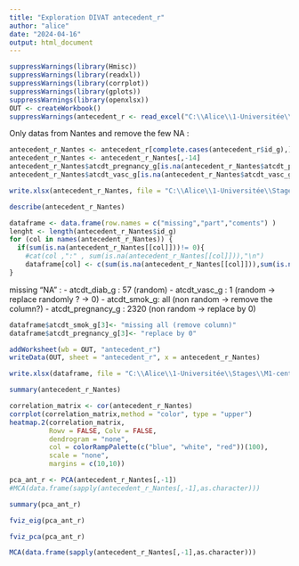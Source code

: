 ---
title: "Exploration DIVAT antecedent_r"
author: "alice"
date: "2024-04-16"
output: html_document
---


```{r}
suppressWarnings(library(Hmisc))
suppressWarnings(library(readxl))
suppressWarnings(library(corrplot))
suppressWarnings(library(gplots))
suppressWarnings(library(openxlsx))
OUT <- createWorkbook()
suppressWarnings(antecedent_r <- read_excel("C:\\Alice\\1-Universitée\\Stages\\M1-centrale\\DATAS\\ALICE_DATAS\\ALL_VARIABLES_KiTGENIE2024.xlsx", sheet = "antecedent_r",na = "NA",col_types = "numeric"))
```


Only datas from Nantes and remove the few NA :
```{r}
antecedent_r_Nantes <- antecedent_r[complete.cases(antecedent_r$id_g),]
antecedent_r_Nantes <- antecedent_r_Nantes[,-14]
antecedent_r_Nantes$atcdt_pregnancy_g[is.na(antecedent_r_Nantes$atcdt_pregnancy_g)]<- 0
antecedent_r_Nantes$atcdt_vasc_g[is.na(antecedent_r_Nantes$atcdt_vasc_g)]<-0
```


```{r}
write.xlsx(antecedent_r_Nantes, file = "C:\\Alice\\1-Universitée\\Stages\\M1-centrale\\DATAS\\NewDATA\\ALL_VARIABLES_KITGENIE_CLEAN.xlsx",sheetName = "antecedent_r", append = TRUE)
```

```{r}
describe(antecedent_r_Nantes)
```

```{r}
dataframe <- data.frame(row.names = c("missing","part","coments") )
lenght <- length(antecedent_r_Nantes$id_g)
for (col in names(antecedent_r_Nantes)) {
  if(sum(is.na(antecedent_r_Nantes[[col]]))!= 0){
    #cat(col ,":" , sum(is.na(antecedent_r_Nantes[[col]])),"\n")
    dataframe[col] <- c(sum(is.na(antecedent_r_Nantes[[col]])),sum(is.na(antecedent_r_Nantes[[col]]))/lenght,"random")}
}
```

missing "NA" : - atcdt_diab_g : 57 (random)
               - atcdt_vasc_g : 1 (random -> replace randomly ? -> 0)
               - atcdt_smok_g: all (non random -> remove the column?)
               - atcdt_pregnancy_g : 2320 (non random -> replace by 0) 
```{r}
dataframe$atcdt_smok_g[3]<- "missing all (remove column)"
dataframe$atcdt_pregnancy_g[3]<- "replace by 0"
```
```{r}
addWorksheet(wb = OUT, "antecedent_r")
writeData(OUT, sheet = "antecedent_r", x = antecedent_r_Nantes)
```

```{r}
write.xlsx(dataframe, file = "C:\\Alice\\1-Universitée\\Stages\\M1-centrale\\DATAS\\Describe\\explore\\explore_NA.xlsx",sheetName = "antecedent_r2", append = FALSE)
```


```{r}
summary(antecedent_r_Nantes)
```


```{r}
correlation_matrix <- cor(antecedent_r_Nantes)
corrplot(correlation_matrix,method = "color", type = "upper")
heatmap.2(correlation_matrix,
          Rowv = FALSE, Colv = FALSE,
          dendrogram = "none",
          col = colorRampPalette(c("blue", "white", "red"))(100),
          scale = "none",
          margins = c(10,10))
```

```{r}
pca_ant_r <- PCA(antecedent_r_Nantes[,-1])
#MCA(data.frame(sapply(antecedent_r_Nantes[,-1],as.character)))
```
```{r}
summary(pca_ant_r)
```


```{r}
fviz_eig(pca_ant_r)
```
```{r}
fviz_pca(pca_ant_r)
```


```{r}
MCA(data.frame(sapply(antecedent_r_Nantes[,-1],as.character)))
```

